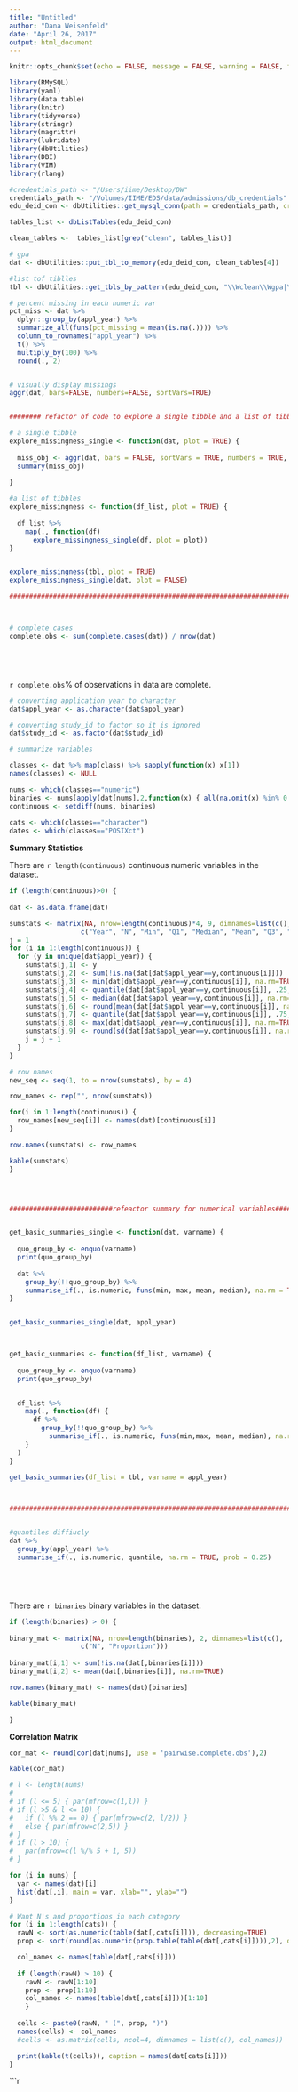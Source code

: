 ```yaml
---
title: "Untitled"
author: "Dana Weisenfeld"
date: "April 26, 2017"
output: html_document
---
```


```r

knitr::opts_chunk$set(echo = FALSE, message = FALSE, warning = FALSE, fig.align = 'center')

library(RMySQL)
library(yaml)
library(data.table)
library(knitr)
library(tidyverse)
library(stringr)
library(magrittr)
library(lubridate)
library(dbUtilities)
library(DBI)
library(VIM)
library(rlang)
```


```r

#credentials_path <- "/Users/iime/Desktop/DW"
credentials_path <- "/Volumes/IIME/EDS/data/admissions/db_credentials"
edu_deid_con <- dbUtilities::get_mysql_conn(path = credentials_path, credentials_file = "edu_deid.my.cnf", group = "edu_deident")

tables_list <- dbListTables(edu_deid_con)

clean_tables <-  tables_list[grep("clean", tables_list)]

# gpa
dat <- dbUtilities::put_tbl_to_memory(edu_deid_con, clean_tables[4])

#list tof tiblles
tbl <- dbUtilities::get_tbls_by_pattern(edu_deid_con, "\\Wclean\\Wgpa|\\Wclean\\Wexperiences")


```


```r

# percent missing in each numeric var
pct_miss <- dat %>%
  dplyr::group_by(appl_year) %>%
  summarize_all(funs(pct_missing = mean(is.na(.)))) %>%
  column_to_rownames("appl_year") %>%
  t() %>%
  multiply_by(100) %>%
  round(., 2)


# visually display missings
aggr(dat, bars=FALSE, numbers=FALSE, sortVars=TRUE)


######## refactor of code to explore a single tibble and a list of tibbles#######

# a single tibble
explore_missingness_single <- function(dat, plot = TRUE) {
  
  miss_obj <- aggr(dat, bars = FALSE, sortVars = TRUE, numbers = TRUE, plot = plot)
  summary(miss_obj)
  
}

#a list of tibbles
explore_missingness <- function(df_list, plot = TRUE) {
  
  df_list %>% 
    map(., function(df)
      explore_missingness_single(df, plot = plot))
}


explore_missingness(tbl, plot = TRUE)
explore_missingness_single(dat, plot = FALSE)

###################################################################################



# complete cases
complete.obs <- sum(complete.cases(dat)) / nrow(dat)






```


`r complete.obs`% of observations in data are complete. 


```r

# converting application year to character
dat$appl_year <- as.character(dat$appl_year)

# converting study_id to factor so it is ignored
dat$study_id <- as.factor(dat$study_id)

# summarize variables

classes <- dat %>% map(class) %>% sapply(function(x) x[1])
names(classes) <- NULL

nums <- which(classes=="numeric")
binaries <- nums[apply(dat[nums],2,function(x) { all(na.omit(x) %in% 0:1) })]
continuous <- setdiff(nums, binaries)
  
cats <- which(classes=="character")
dates <- which(classes=="POSIXct")

```

__Summary Statistics__

There are `r length(continuous)` continuous numeric variables in the dataset.

```r

if (length(continuous)>0) {
  
dat <- as.data.frame(dat)

sumstats <- matrix(NA, nrow=length(continuous)*4, 9, dimnames=list(c(), 
                  c("Year", "N", "Min", "Q1", "Median", "Mean", "Q3", "Max", "SD")))
j = 1
for (i in 1:length(continuous)) {
  for (y in unique(dat$appl_year)) {
    sumstats[j,1] <- y
    sumstats[j,2] <- sum(!is.na(dat[dat$appl_year==y,continuous[i]]))
    sumstats[j,3] <- min(dat[dat$appl_year==y,continuous[i]], na.rm=TRUE)
    sumstats[j,4] <- quantile(dat[dat$appl_year==y,continuous[i]], .25, na.rm=TRUE)
    sumstats[j,5] <- median(dat[dat$appl_year==y,continuous[i]], na.rm=TRUE)
    sumstats[j,6] <- round(mean(dat[dat$appl_year==y,continuous[i]], na.rm=TRUE),2)
    sumstats[j,7] <- quantile(dat[dat$appl_year==y,continuous[i]], .75, na.rm=TRUE)
    sumstats[j,8] <- max(dat[dat$appl_year==y,continuous[i]], na.rm=TRUE)
    sumstats[j,9] <- round(sd(dat[dat$appl_year==y,continuous[i]], na.rm=TRUE),2)
    j = j + 1
  }
}

# row names
new_seq <- seq(1, to = nrow(sumstats), by = 4)

row_names <- rep("", nrow(sumstats))

for(i in 1:length(continuous)) {
  row_names[new_seq[i]] <- names(dat)[continuous[i]]
}

row.names(sumstats) <- row_names

kable(sumstats)
}




##########################refeactor summary for numerical variables##############


get_basic_summaries_single <- function(dat, varname) {
  
  quo_group_by <- enquo(varname)
  print(quo_group_by)
  
  dat %>% 
    group_by(!!quo_group_by) %>% 
    summarise_if(., is.numeric, funs(min, max, mean, median), na.rm = TRUE)
}


get_basic_summaries_single(dat, appl_year)



get_basic_summaries <- function(df_list, varname) {
  
  quo_group_by <- enquo(varname)
  print(quo_group_by)
  

  df_list %>% 
    map(., function(df) {
      df %>% 
        group_by(!!quo_group_by) %>% 
          summarise_if(., is.numeric, funs(min,max, mean, median), na.rm = TRUE)
    }
  )
}

get_basic_summaries(df_list = tbl, varname = appl_year)



################################################################################


#quantiles diffiucly
dat %>% 
  group_by(appl_year) %>% 
  summarise_if(., is.numeric, quantile, na.rm = TRUE, prob = 0.25) 






```

There are `r binaries` binary variables in the dataset. 
 
```r

if (length(binaries) > 0) {
  
binary_mat <- matrix(NA, nrow=length(binaries), 2, dimnames=list(c(), 
                  c("N", "Proportion"))) 
  
binary_mat[i,1] <- sum(!is.na(dat[,binaries[i]]))
binary_mat[i,2] <- mean(dat[,binaries[i]], na.rm=TRUE)

row.names(binary_mat) <- names(dat)[binaries]

kable(binary_mat)

}


```


__Correlation Matrix__

```r

cor_mat <- round(cor(dat[nums], use = 'pairwise.complete.obs'),2)

kable(cor_mat)

```

```r

# l <- length(nums)
# 
# if (l <= 5) { par(mfrow=c(1,l)) }
# if (l >5 & l <= 10) {
#   if (l %% 2 == 0) { par(mfrow=c(2, l/2)) }
#   else { par(mfrow=c(2,5)) }
# }
# if (l > 10) {
#   par(mfrow=c(l %/% 5 + 1, 5))
# }

for (i in nums) {
  var <- names(dat)[i]  
  hist(dat[,i], main = var, xlab="", ylab="")
}

```


```r

# Want N's and proportions in each category
for (i in 1:length(cats)) {
  rawN <- sort(as.numeric(table(dat[,cats[i]])), decreasing=TRUE)
  prop <- sort(round(as.numeric(prop.table(table(dat[,cats[i]]))),2), decreasing=TRUE)

  col_names <- names(table(dat[,cats[i]]))
  
  if (length(rawN) > 10) {
    rawN <- rawN[1:10]
    prop <- prop[1:10]
    col_names <- names(table(dat[,cats[i]]))[1:10]
    }
  
  cells <- paste0(rawN, " (", prop, ")")
  names(cells) <- col_names
  #cells <- as.matrix(cells, ncol=4, dimnames = list(c(), col_names))

  print(kable(t(cells)), caption = names(dat[cats[i]]))
}

```


```r

